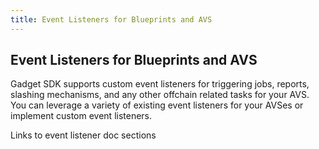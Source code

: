 ```yaml
---
title: Event Listeners for Blueprints and AVS
---
```


## Event Listeners for Blueprints and AVS

Gadget SDK supports custom event listeners for triggering jobs, reports, slashing mechanisms, and any other offchain related tasks for your AVS. You can leverage a variety of existing event listeners for your AVSes or implement custom event listeners.

Links to event listener doc sections